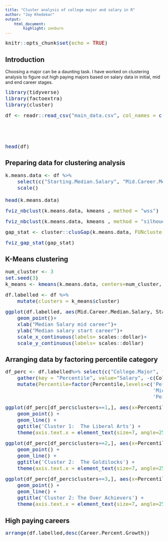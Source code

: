 ---
title: "Cluster analysis of college major and salary in R"
author: "Jay Khedekar"
output: 
    html_document:
        highlight: zenburn
---
<style type="text/css">

code.r{
  font-size: 16px;
}

</style>



```{r setup, include=FALSE}
knitr::opts_chunk$set(echo = TRUE)
```

## Introduction

Choosing a major can be a daunting task. I have worked on clustering analysis to figure out high paying majors based on salary data in initial, mid and end career stages.



```{r packages, warning=FALSE, message=FALSE}
library(tidyverse)
library(factoextra)
library(cluster)
```

```{r, warning=FALSE, message=FALSE}
df <- readr::read_csv("main_data.csv", col_names = c("College.Major", "Starting.Median.Salary", 
                                                     "Mid.Career.Median.Salary", "Career.Percent.Growth", 
                                                     "Percentile.10", "Percentile.25", "Percentile.75", 
                                                     "Percentile.90"), skip=1)

head(df)
```

## Preparing data for clustering analysis
```{r, warning=FALSE, message=FALSE}
k.means.data <- df %>% 
    select(c("Starting.Median.Salary", "Mid.Career.Median.Salary", "Percentile.10", "Percentile.90")) %>%
    scale()

head(k.means.data)
```

```{r, warning=FALSE, fig.align='center'}
fviz_nbclust(k.means.data, kmeans , method = "wss")
```

```{r, warning=FALSE, fig.align='center'}
fviz_nbclust(k.means.data, kmeans , method = "silhouette")
```

```{r, warning=FALSE}
gap_stat <- cluster::clusGap(k.means.data, FUNcluster = kmeans, nstart=25, K.max=10, B=50)

```

```{r, warning=FALSE, fig.align='center'}
fviz_gap_stat(gap_stat)

```

## K-Means clustering
```{r, warning=FALSE}
num_cluster <- 3
set.seed(3)
k_means <- kmeans(k.means.data, centers=num_cluster, iter.max = 15, nstart = 25)
```


```{r, warning=FALSE}
df.labelled <- df %>% 
    mutate(clusters = k_means$cluster)
```

```{r, warning=FALSE, fig.align='center'}
ggplot(df.labelled, aes(Mid.Career.Median.Salary, Starting.Median.Salary, color=clusters))+
    geom_point()+
    xlab("Median Salary mid career")+
    ylab("Median salary start career")+
    scale_x_continuous(labels= scales::dollar)+
    scale_y_continuous(labels= scales::dollar)
```

## Arranging data by factoring percentile category
```{r, warning=FALSE}
df_perc <- df.labelled%>% select(c("College.Major", "Percentile.10", "Percentile.25", "Mid.Career.Median.Salary", "Percentile.75", "Percentile.90", "clusters")) %>%
    gather(key = "Percentile", value="Salary", -c(College.Major, clusters))%>%
    mutate(Percentile=factor(Percentile,levels=c('Percentile.10','Percentile.25',
                                                 'Mid.Career.Median.Salary',
                                                 'Percentile.75','Percentile.90')))
```

```{r, warning=FALSE, fig.align='center'}
ggplot(df_perc[df_perc$clusters==1,], aes(x=Percentile,y=Salary, group=College.Major, color=College.Major, order=Salary)) +
    geom_point() +
    geom_line() +
    ggtitle('Cluster 1:  The Liberal Arts') +
    theme(axis.text.x = element_text(size=7, angle=25))
```

```{r, warning=FALSE, fig.align='center'}
ggplot(df_perc[df_perc$clusters==2,], aes(x=Percentile,y=Salary, group=College.Major, color=College.Major, order=Salary)) +
    geom_point() +
    geom_line() +
    ggtitle('Cluster 2:  The Goldilocks') +
    theme(axis.text.x = element_text(size=7, angle=25))
```

```{r, warning=FALSE, fig.align='center'}
ggplot(df_perc[df_perc$clusters==3,], aes(x=Percentile,y=Salary, group=College.Major, color=College.Major, order=Salary)) +
    geom_point() +
    geom_line() +
    ggtitle('Cluster 2: The Over Achievers') +
    theme(axis.text.x = element_text(size=7, angle=25))
```

## High paying careers
```{r, warning=FALSE}
arrange(df.labelled,desc(Career.Percent.Growth))
```
